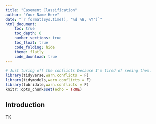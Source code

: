 ```yaml
---
title: "Easement Classification"
author: "Your Name Here"
date: "`r format(Sys.time(), '%d %B, %Y')`"
html_document:
    toc: true
    toc_depth: 6
    number_sections: true
    toc_float: true
    code_folding: hide
    theme: flatly
    code_download: true
---
```


```r
# Just turing off the conflicts because I'm tired of seeing them.
library(tidyverse,warn.conflicts = F)
library(tidymodels,warn.conflicts = F)
library(lubridate,warn.conflicts = F)
knitr::opts_chunk$set(echo = TRUE)
```


## Introduction

TK